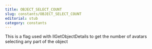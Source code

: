 ```yaml
---
title: OBJECT_SELECT_COUNT
slug: constants/OBJECT_SELECT_COUNT
editorial: stub
category: constants
---
```


<LSLConstant name="OBJECT_SELECT_COUNT"/>

This is a flag used with llGetObjectDetails to get the number of avatars selecting any part of the object
